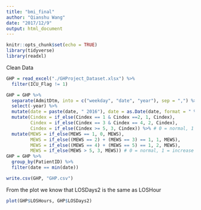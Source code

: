 ```yaml
---
title: "bmi_final"
author: "Qianshu Wang"
date: "2017/12/9"
output: html_document
---
```


```r
knitr::opts_chunk$set(echo = TRUE)
library(tidyverse)
library(readxl)
```


Clean Data
```r
GHP = read_excel("./GHProject_Dataset.xlsx") %>%
  filter(ICU_Flag != 1)

GHP = GHP %>%
  separate(AdmitDtm, into = c("weekday", "date", "year"), sep = ",") %>% 
  select(-year) %>%
  mutate(date = paste(date, " 2016"), date = as.Date(date, format = " %B %d %Y")) %>%
  mutate(Cindex = if_else(Cindex == 1 & Cindex ==2, 1, Cindex), 
         Cindex = if_else(Cindex == 3 & Cindex == 4, 2, Cindex), 
         Cindex = if_else(Cindex >= 5, 3, Cindex)) %>% # 0 = normal, 1 = mild, 2 = moderate, 3 = severe
  mutate(MEWS = if_else(MEWS == 1, 0, MEWS), 
         MEWS = if_else((MEWS == 2) + (MEWS == 3) == 1, 1, MEWS), 
         MEWS = if_else((MEWS == 4) + (MEWS == 5) == 1, 2, MEWS), 
         MEWS = if_else(MEWS > 5, 3, MEWS)) # 0 = normal, 1 = increase caution, 2 = further deterioration, 3 = immediate action required
GHP = GHP %>%
  group_by(PatientID) %>%
  filter(date == min(date))

write.csv(GHP, "GHP.csv")
```

From the plot we know that LOSDays2 is the same as LOSHour
```r
plot(GHP$LOSHours, GHP$LOSDays2)
```


